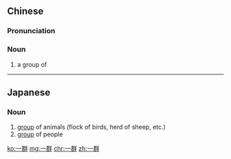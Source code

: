 {{also|一羣}}
==Chinese==
{{zh-forms|t2=一羣}}

===Pronunciation===
{{zh-pron
|m=一qún
|c=jat1 kwan4
|h=pfs=yit-khiùn
|mn=chi̍t-kûn
|cat=n
}}

===Noun===
{{zh-noun}}

# a group of

----

==Japanese==
{{ja-kanjitab|いち|ぐん|yomi=on}}

===Noun===
{{ja-noun|いちぐん}}

# [[group]] of animals (flock of birds, herd of sheep, etc.)
# [[group]] of people

[[ko:一群]]
[[mg:一群]]
[[chr:一群]]
[[zh:一群]]